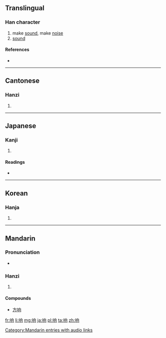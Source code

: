 {{also|響}}
==Translingual==
{{stroke order|strokes=9}}

===Han character===
{{Han char|rn=30|rad=口|as=06|sn=9|four=|canj=口竹月口 (RHBR)}}

# make [[sound]], make [[noise]]
# [[sound]]

====References====
* {{Han ref|kx=0189.271|dkj=03627|dj=0409.120|hdz=10618.080|uh=54CD|ud=21709}}

----

==Cantonese==

===Hanzi===
{{yue-hanzi|jyut=|y=heung2|tra=響}}

# {{defn|lang=yue|sort=口06}}

----

==Japanese==

===Kanji===
{{ja-kanji|grade=|rs=口06}}

# {{defn|lang=ja|sort=口06}}

====Readings====
* {{ja-readings|on=[[きょう]] (kyō)|kun=[[ひびいく]] (hibiiku)}}

----

==Korean==

===Hanja===
{{ko-hanja|hangeul=[[상]]|rv=sang|mr=sang}}

# {{defn|lang=ko|sort=口06}}

----

==Mandarin==

===Pronunciation===
* {{audio|zh-xiǎng.ogg|audio}}

===Hanzi===
{{cmn-hanzi|tra=響|pin=[[xiǎng]] ([[xiang3]])|wg=hsiang<sup>3</sup>}}

# {{defn|lang=cmn|sort=口06}}

====Compounds====
* [[方响]]

[[Category:Mandarin entries with audio links]]

[[fr:响]]
[[li:响]]
[[mg:响]]
[[ja:响]]
[[pl:响]]
[[ta:响]]
[[zh:响]]